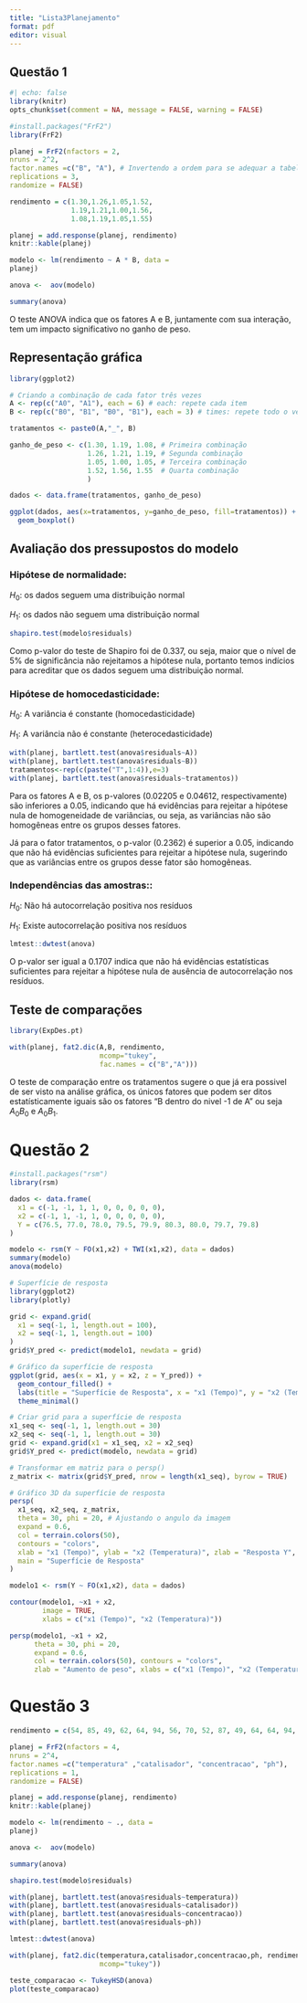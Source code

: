 ```yaml
---
title: "Lista3Planejamento"
format: pdf
editor: visual
---
```


## Questão 1

```r
#| echo: false
library(knitr)
opts_chunk$set(comment = NA, message = FALSE, warning = FALSE)

```

```r
#install.packages("FrF2")
library(FrF2)

planej = FrF2(nfactors = 2,
nruns = 2^2,
factor.names =c("B", "A"), # Invertendo a ordem para se adequar a tabela da questão
replications = 3,
randomize = FALSE)

rendimento = c(1.30,1.26,1.05,1.52,
               1.19,1.21,1.00,1.56,
               1.08,1.19,1.05,1.55)

planej = add.response(planej, rendimento)
knitr::kable(planej)
```

```r
modelo <- lm(rendimento ~ A * B, data =
planej)

anova <-  aov(modelo)

summary(anova)
```

O teste ANOVA indica que os fatores A e B, juntamente com sua interação, tem um impacto significativo no ganho de peso.

## Representação gráfica

```r

library(ggplot2)

# Criando a combinação de cada fator três vezes 
A <- rep(c("A0", "A1"), each = 6) # each: repete cada item
B <- rep(c("B0", "B1", "B0", "B1"), each = 3) # times: repete todo o vetor duas vezes

tratamentos <- paste0(A,"_", B)

ganho_de_peso <- c(1.30, 1.19, 1.08, # Primeira combinação
                   1.26, 1.21, 1.19, # Segunda combinação
                   1.05, 1.00, 1.05, # Terceira combinação
                   1.52, 1.56, 1.55  # Quarta combinação
                   ) 

dados <- data.frame(tratamentos, ganho_de_peso)

ggplot(dados, aes(x=tratamentos, y=ganho_de_peso, fill=tratamentos)) +
  geom_boxplot()
```

## Avaliação dos pressupostos do modelo

### Hipótese de normalidade:

$H_0$: os dados seguem uma distribuição normal

$H_1$: os dados não seguem uma distribuição normal

```r
shapiro.test(modelo$residuals)
```

Como p-valor do teste de Shapiro foi de 0.337, ou seja, maior que o nível de 5% de significância não rejeitamos a hipótese nula, portanto temos indícios para acreditar que os dados seguem uma distribuição normal.

### Hipótese de homocedasticidade:

$H_0$: A variância é constante (homocedasticidade)

$H_1$: A variância não é constante (heterocedasticidade)

```r
with(planej, bartlett.test(anova$residuals~A))
with(planej, bartlett.test(anova$residuals~B))
tratamentos<-rep(c(paste("T",1:4)),e=3)
with(planej, bartlett.test(anova$residuals~tratamentos))
```

Para os fatores A e B, os p-valores (0.02205 e 0.04612, respectivamente) são inferiores a 0.05, indicando que há evidências para rejeitar a hipótese nula de homogeneidade de variâncias, ou seja, as variâncias não são homogêneas entre os grupos desses fatores.

Já para o fator tratamentos, o p-valor (0.2362) é superior a 0.05, indicando que não há evidências suficientes para rejeitar a hipótese nula, sugerindo que as variâncias entre os grupos desse fator são homogêneas.

### Independências das amostras::

$H_0$: Não há autocorrelação positiva nos resíduos

$H_1$: Existe autocorrelação positiva nos resíduos

```r
lmtest::dwtest(anova)
```

O p-valor ser igual a 0.1707 indica que não há evidências estatísticas suficientes para rejeitar a hipótese nula de ausência de autocorrelação nos resíduos.

## Teste de comparações

```r
library(ExpDes.pt)

with(planej, fat2.dic(A,B, rendimento,
                      mcomp="tukey",
                      fac.names = c("B","A")))

```

O teste de comparação entre os tratamentos sugere o que já era possivel de ser visto na análise gráfica, os únicos fatores que podem ser ditos estatísticamente iguais são os fatores "B dentro do nivel -1 de A" ou seja $A_0 B_0$ e $A_0 B_1$.

# Questão 2

```r
#install.packages("rsm")
library(rsm)

dados <- data.frame(
  x1 = c(-1, -1, 1, 1, 0, 0, 0, 0, 0),
  x2 = c(-1, 1, -1, 1, 0, 0, 0, 0, 0),
  Y = c(76.5, 77.0, 78.0, 79.5, 79.9, 80.3, 80.0, 79.7, 79.8)
)

modelo <- rsm(Y ~ FO(x1,x2) + TWI(x1,x2), data = dados)
summary(modelo)
anova(modelo)
```

```r
# Superfície de resposta
library(ggplot2)
library(plotly)

grid <- expand.grid(
  x1 = seq(-1, 1, length.out = 100),
  x2 = seq(-1, 1, length.out = 100)
)
grid$Y_pred <- predict(modelo1, newdata = grid)

# Gráfico da superfície de resposta
ggplot(grid, aes(x = x1, y = x2, z = Y_pred)) +
  geom_contour_filled() +
  labs(title = "Superfície de Resposta", x = "x1 (Tempo)", y = "x2 (Temperatura)", fill = "Resposta Y") +
  theme_minimal()

# Criar grid para a superfície de resposta
x1_seq <- seq(-1, 1, length.out = 30)
x2_seq <- seq(-1, 1, length.out = 30)
grid <- expand.grid(x1 = x1_seq, x2 = x2_seq)
grid$Y_pred <- predict(modelo, newdata = grid)

# Transformar em matriz para o persp()
z_matrix <- matrix(grid$Y_pred, nrow = length(x1_seq), byrow = TRUE)

# Gráfico 3D da superfície de resposta
persp(
  x1_seq, x2_seq, z_matrix,
  theta = 30, phi = 20, # Ajustando o angulo da imagem
  expand = 0.6,
  col = terrain.colors(50),
  contours = "colors",
  xlab = "x1 (Tempo)", ylab = "x2 (Temperatura)", zlab = "Resposta Y",
  main = "Superfície de Resposta"
)
```

```r
modelo1 <- rsm(Y ~ FO(x1,x2), data = dados)

contour(modelo1, ~x1 + x2,
        image = TRUE,
        xlabs = c("x1 (Tempo)", "x2 (Temperatura)"))

persp(modelo1, ~x1 + x2,
      theta = 30, phi = 20,
      expand = 0.6,
      col = terrain.colors(50), contours = "colors",
      zlab = "Aumento de peso", xlabs = c("x1 (Tempo)", "x2 (Temperatura)"))

```

# Questão 3

```r

rendimento = c(54, 85, 49, 62, 64, 94, 56, 70, 52, 87, 49, 64, 64, 94, 58, 73)

planej = FrF2(nfactors = 4,
nruns = 2^4,
factor.names =c("temperatura" ,"catalisador", "concentracao", "ph"),
replications = 1,
randomize = FALSE)

planej = add.response(planej, rendimento)
knitr::kable(planej)


```

```r
modelo <- lm(rendimento ~ ., data =
planej)

anova <-  aov(modelo)

summary(anova)
```

```r
shapiro.test(modelo$residuals)
```

```r
with(planej, bartlett.test(anova$residuals~temperatura))
with(planej, bartlett.test(anova$residuals~catalisador))
with(planej, bartlett.test(anova$residuals~concentracao))
with(planej, bartlett.test(anova$residuals~ph))
```

```r
lmtest::dwtest(anova)
```

```r
with(planej, fat2.dic(temperatura,catalisador,concentracao,ph, rendimento,
                      mcomp="tukey"))

```

```r
teste_comparacao <- TukeyHSD(anova)
plot(teste_comparacao)
```
